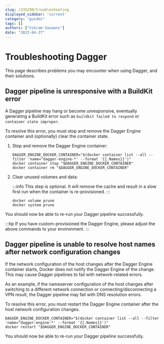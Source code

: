 ```yaml
---
slug: /235290/troubleshooting
displayed_sidebar: 'current'
category: "guides"
tags: []
authors: ["Vikram Vaswani"]
date: "2023-04-27"
---
```



# Troubleshooting Dagger

This page describes problems you may encounter when using Dagger, and their solutions.

## Dagger pipeline is unresponsive with a BuildKit error

A Dagger pipeline may hang or become unresponsive, eventually generating a BuildKit error such as `buildkit failed to respond` or `container state improper`.

To resolve this error, you must stop and remove the Dagger Engine container and (optionally) clear the container state.

1. Stop and remove the Dagger Engine container:

    ```shell
    DAGGER_ENGINE_DOCKER_CONTAINER="$(docker container list --all --filter 'name=^dagger-engine-*' --format '{{.Names}}')"
    docker container stop "$DAGGER_ENGINE_DOCKER_CONTAINER"
    docker container rm "$DAGGER_ENGINE_DOCKER_CONTAINER"
    ```

1. Clear unused volumes and data:

    :::info
    This step is optional. It will remove the cache and result in a slow first run when the container is re-provisioned.
    :::

    ```shell
    docker volume prune
    docker system prune
    ```

You should now be able to re-run your Dagger pipeline successfully.

:::tip
If you have custom-provisioned the Dagger Engine, please adjust the above commands to your environment.
:::

## Dagger pipeline is unable to resolve host names after network configuration changes

If the network configuration of the host changes after the Dagger Engine container starts, Docker does not notify the Dagger Engine of the change. This may cause Dagger pipelines to fail with network-related errors.

As an example, if the nameserver configuration of the host changes after switching to a different network connection or connecting/disconnecting a VPN result, the Dagger pipeline may fail with DNS resolution errors.

To resolve this error, you must restart the Dagger Engine container after the host network configuration changes.

```shell
DAGGER_ENGINE_DOCKER_CONTAINER="$(docker container list --all --filter 'name=^dagger-engine-*' --format '{{.Names}}')"
docker restart "$DAGGER_ENGINE_DOCKER_CONTAINER"
```

You should now be able to re-run your Dagger pipeline successfully.
